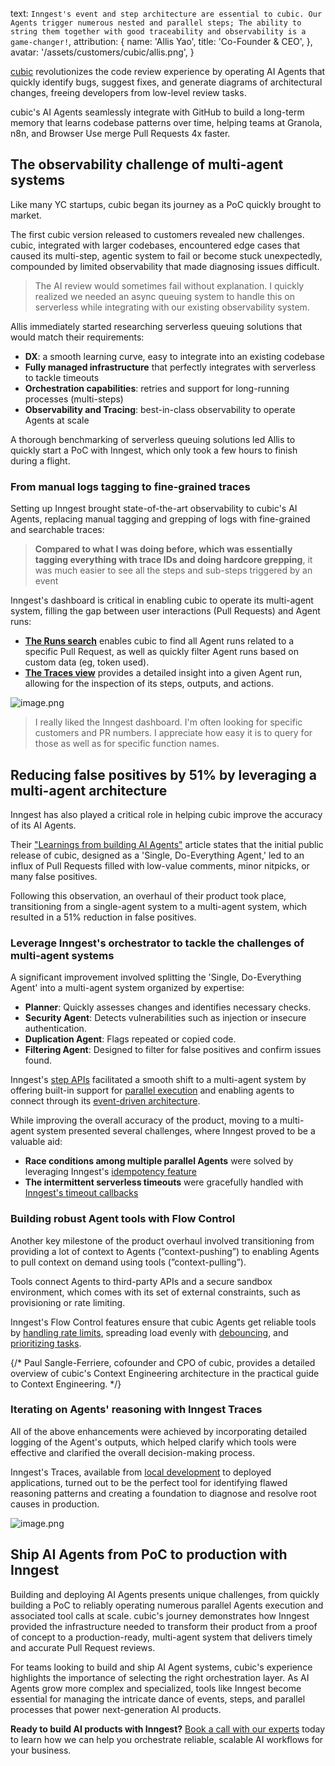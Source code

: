   text: `Inngest's event and step architecture are essential to cubic. Our Agents trigger numerous nested and parallel steps; The ability to string them together with good traceability and observability is a game-changer!`,
  attribution: {
    name: 'Allis Yao',
    title: 'Co-Founder & CEO',
  },
  avatar: '/assets/customers/cubic/allis.png',
}

[cubic](https://www.cubic.dev) revolutionizes the code review experience by operating AI Agents that quickly identify bugs, suggest fixes, and generate diagrams of architectural changes, freeing developers from low-level review tasks.

cubic's AI Agents seamlessly integrate with GitHub to build a long-term memory that learns codebase patterns over time, helping teams at Granola, n8n, and Browser Use merge Pull Requests 4x faster.

## The observability challenge of multi-agent systems

Like many YC startups, cubic began its journey as a PoC quickly brought to market.

The first cubic version released to customers revealed new challenges. cubic, integrated with larger codebases, encountered edge cases that caused its multi-step, agentic system to fail or become stuck unexpectedly, compounded by limited observability that made diagnosing issues difficult.

> The AI review would sometimes fail without explanation. I quickly realized we needed an async queuing system to handle this on serverless while integrating with our existing observability system.

Allis immediately started researching serverless queuing solutions that would match their requirements:

- **DX**: a smooth learning curve, easy to integrate into an existing codebase
- **Fully managed infrastructure** that perfectly integrates with serverless to tackle timeouts
- **Orchestration capabilities**: retries and support for long-running processes (multi-steps)
- **Observability and Tracing**: best-in-class observability to operate Agents at scale

A thorough benchmarking of serverless queuing solutions led Allis to quickly start a PoC with Inngest, which only took a few hours to finish during a flight.

### From manual logs tagging to fine-grained traces

Setting up Inngest brought state-of-the-art observability to cubic's AI Agents, replacing manual tagging and grepping of logs with fine-grained and searchable traces:

> **Compared to what I was doing before, which was essentially tagging everything with trace IDs and doing hardcore grepping**, it was much easier to see all the steps and sub-steps triggered by an event

Inngest's dashboard is critical in enabling cubic to operate its multi-agent system, filling the gap between user interactions (Pull Requests) and Agent runs:

<div className="md:flex gap-8 justify-between">

<div className="w-5/6 flex-col self-center">


- [**The Runs search**](https://www.inngest.com/docs/platform/monitor/inspecting-events#searching-events) enables cubic to find all Agent runs related to a specific Pull Request, as well as quickly filter Agent runs based on custom data (eg, token used).
- [**The Traces view**](https://www.inngest.com/docs/platform/monitor/inspecting-function-runs) provides a detailed insight into a given Agent run, allowing for the inspection of its steps, outputs, and actions.

</div>

![image.png](/assets/customers/cubic/runs-search.png)

</div>

> I really liked the Inngest dashboard. I'm often looking for specific customers and PR numbers. I appreciate how easy it is to query for those as well as for specific function names.

## Reducing false positives by 51% by leveraging a multi-agent architecture

Inngest has also played a critical role in helping cubic improve the accuracy of its AI Agents.

Their ["Learnings from building AI Agents"](https://www.cubic.dev/blog/learnings-from-building-ai-agents) article states that the initial public release of cubic, designed as a 'Single, Do-Everything Agent,' led to an influx of Pull Requests filled with low-value comments, minor nitpicks, or many false positives.

Following this observation, an overhaul of their product took place, transitioning from a single-agent system to a multi-agent system, which resulted in a 51% reduction in false positives.

### Leverage Inngest's orchestrator to tackle the challenges of multi-agent systems

A significant improvement involved splitting the 'Single, Do-Everything Agent' into a multi-agent system organized by expertise:

- **Planner**: Quickly assesses changes and identifies necessary checks.
- **Security Agent**: Detects vulnerabilities such as injection or insecure authentication.
- **Duplication Agent**: Flags repeated or copied code.
- **Filtering Agent**: Designed to filter for false positives and confirm issues found.

Inngest's [step APIs](https://www.inngest.com/docs/guides/multi-step-functions) facilitated a smooth shift to a multi-agent system by offering built-in support for [parallel execution](https://www.inngest.com/docs/guides/step-parallelism) and enabling agents to connect through its [event-driven architecture](https://www.inngest.com/docs/features/events-triggers).

While improving the overall accuracy of the product, moving to a multi-agent system presented several challenges, where Inngest proved to be a valuable aid:

- **Race conditions among multiple parallel Agents** were solved by leveraging Inngest's [idempotency feature](https://www.inngest.com/docs/guides/handling-idempotency)
- **The intermittent serverless timeouts** were gracefully handled with [Inngest's timeout callbacks](https://www.inngest.com/docs/features/inngest-functions/cancellation/cancel-on-timeouts)

### Building robust Agent tools with Flow Control

Another key milestone of the product overhaul involved transitioning from providing a lot of context to Agents (”context-pushing”) to enabling Agents to pull context on demand using tools (”context-pulling”).

Tools connect Agents to third-party APIs and a secure sandbox environment, which comes with its set of external constraints, such as provisioning or rate limiting.

Inngest's Flow Control features ensure that cubic Agents get reliable tools by [handling rate limits](https://www.inngest.com/docs/guides/throttling), spreading load evenly with [debouncing](https://www.inngest.com/docs/guides/debounce), and [prioritizing tasks](https://www.inngest.com/docs/guides/priority).

{/* Paul Sangle-Ferriere, cofounder and CPO of cubic, provides a detailed overview of cubic's Context Engineering architecture in the practical guide to Context Engineering. */}

### Iterating on Agents' reasoning with Inngest Traces

All of the above enhancements were achieved by incorporating detailed logging of the Agent's outputs, which helped clarify which tools were effective and clarified the overall decision-making process.

Inngest's Traces, available from [local development](https://www.inngest.com/docs/local-development) to deployed applications, turned out to be the perfect tool for identifying flawed reasoning patterns and creating a foundation to diagnose and resolve root causes in production.

![image.png](/assets/customers/cubic/traces.png)

## Ship AI Agents from PoC to production with Inngest

Building and deploying AI Agents presents unique challenges, from quickly building a PoC to reliably operating numerous parallel Agents execution and associated tool calls at scale. cubic's journey demonstrates how Inngest provided the infrastructure needed to transform their product from a proof of concept to a production-ready, multi-agent system that delivers timely and accurate Pull Request reviews.

For teams looking to build and ship AI Agent systems, cubic's experience highlights the importance of selecting the right orchestration layer. As AI Agents grow more complex and specialized, tools like Inngest become essential for managing the intricate dance of events, steps, and parallel processes that power next-generation AI products.

**Ready to build AI products with Inngest?** [Book a call with our experts](https://www.inngest.com/contact) today to learn how we can help you orchestrate reliable, scalable AI workflows for your business.